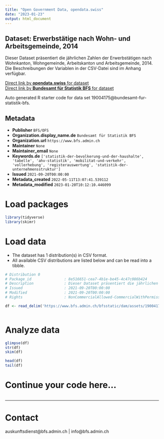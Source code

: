 ```yaml
---
title: "Open Government Data, opendata.swiss"
date: "2023-01-23"
output: html_document
---
```


## Dataset: Erwerbstätige nach Wohn- und Arbeitsgemeinde, 2014

Dieser Dataset präsentiert die jährlichen Zahlen der Erwerbstätigen nach Wohnkanton, Wohngemeinde, Arbeitskanton und Arbeitsgemeinde, 2014. Die Beschreibungen der Variablen in der CSV-Datei sind im Anhang verfügbar.

[Direct link by **opendata.swiss** for dataset](https://opendata.swiss/de/dataset/erwerbstatige-nach-wohn-und-arbeitsgemeinde-2014)<br>
[Direct link by **Bundesamt für Statistik BFS** for dataset](https://www.bfs.admin.ch/asset/de/ts-x-11.04.04.05-2014)

Auto generated R starter code for data set 19004175@bundesamt-fur-statistik-bfs.

## Metadata

- **Publisher** `BFS/OFS`
- **Organization.display_name.de** `Bundesamt für Statistik BFS`
- **Organization.url** `https://www.bfs.admin.ch`
- **Maintainer** `None`
- **Maintainer_email** `None`
- **Keywords.de** `['statistik-der-bevolkerung-und-der-haushalte', 'tabelle', 'ahv-statistik', 'mobilitat-und-verkehr', 'vollerhebung', 'registerauswertung', 'statistik-der-unternehmensstruktur']`
- **Issued** `2021-09-20T00:00:00`
- **Metadata_created** `2022-05-11T13:07:41.539112`
- **Metadata_modified** `2023-01-20T10:12:10.446099`


# Load packages

```r

library(tidyverse)
library(skimr)

```

# Load data

-   The dataset has 1 distribution(s) in CSV format.
-   All available CSV distributions are listed below and can be read into a tibble.

```r

# Distribution 0
# Package_id               : 8e516651-cea7-4b1e-be45-4c47c086b424
# Description              : Dieser Dataset präsentiert die jährlichen Zahlen der Erwerbstätigen nach Wohnkanton, Wohngemeinde, Arbeitskanton und Arbeitsgemeinde, 2014. Die Beschreibungen der Variablen in der CSV-Datei sind im Anhang verfügbar.
# Issued                   : 2021-09-20T00:00:00
# Modified                 : 2021-09-20T00:00:00
# Rights                   : NonCommercialAllowed-CommercialWithPermission-ReferenceRequired

df <- read_delim('https://www.bfs.admin.ch/bfsstatic/dam/assets/19004179/master')



```

# Analyze data

```r

glimpse(df)
str(df)
skim(df)

head(df)
tail(df)

```

# Continue your code here...

```r

```

------------------------------------------------------------------------

# Contact

auskunftsdienst@bfs.admin.ch | info@bfs.admin.ch
